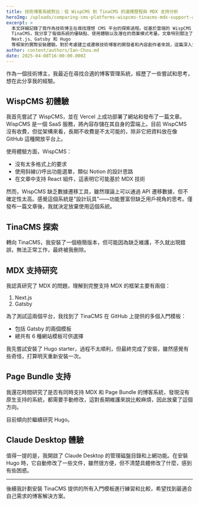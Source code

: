 ```yaml
---
title: 技術博客系統對比：從 WispCMS 到 TinaCMS 的選擇歷程與 MDX 支持分析
heroImg: /uploads/comparing-cms-platforms-wispcms-tinacms-mdx-support-analysis.png
excerpt: >
  本文詳細記錄了我作為技術博主在尋找理想 CMS 平台的探索過程。從基於雲端的 WispCMS 到更靈活的
  TinaCMS，我分享了每個系統的優缺點、使用體驗以及潛在的商業模式考量。文章特別關注了對 MDX 和 Page Bundle 的支持，以及跨
  Next.js、Gatsby 和 Hugo
  等框架的實際安裝體驗。對於考慮建立或遷移技術博客的開發者和內容創作者來說，這篇深入分析提供了寶貴的第一手經驗與見解。
author: content/authors/Ian-Chou.md
date: 2025-04-08T16:00:00.000Z
---
```


作為一個技術博主，我最近在尋找合適的博客管理系統，經歷了一些嘗試和思考，想在此分享我的經驗。

## WispCMS 初體驗

我首先嘗試了 WispCMS，並在 Vercel 上成功部署了網站和發布了一篇文章。WispCMS 是一個 SaaS 服務，將內容存儲在其自身的雲端上。目前 WispCMS 沒有收費，但從架構來看，長期不收費是不太可能的，除非它把資料放在像 GitHub 這種開放平台上。

使用體驗方面，WispCMS：

* 沒有太多格式上的要求
* 使用斜線(/)呼出功能選單，類似 Notion 的設計思路
* 在文章中支持 React 組件，這表明它可能基於 MDX 技術

然而，WispCMS 缺乏數據遷移工具，雖然理論上可以通過 API 遷移數據，但不確定性太高。感覺這個系統是"設計玩具"——功能豐富但缺乏用戶視角的思考。僅發布一篇文章後，我就決定放棄使用這個系統。

## TinaCMS 探索

轉向 TinaCMS，我安裝了一個極簡版本，但可能因為缺乏維護，不久就出現錯誤，無法正常工作，最終被我刪除。

## MDX 支持研究

我認真研究了 MDX 的問題，理解到完整支持 MDX 的框架主要有兩個：

1. Next.js
2. Gatsby

為了測試這兩個平台，我找到了 TinaCMS 在 GitHub 上提供的多個入門模板：

* 包括 Gatsby 的兩個模板
* 總共有 6 種網站模板可供選擇

我先嘗試安裝了 Hugo starter，過程不太順利，但最終完成了安裝，雖然感覺有些奇怪，打算明天重新安裝一次。

## Page Bundle 支持

我還花時間研究了是否有同時支持 MDX 和 Page Bundle 的博客系統，發現沒有原生支持的系統，都需要手動修改，這對長期維護來說比較麻煩，因此放棄了這個方向。

目前傾向於繼續研究 Hugo。

## Claude Desktop 體驗

值得一提的是，我開啟了 Claude Desktop 的管理磁盤目錄和上網功能。在安裝 Hugo 時，它自動修改了一些文件，雖然很方便，但不清楚具體修改了什麼，感到有些困惑。

***

後續我計劃安裝 TinaCMS 提供的所有入門模板進行練習和比較，希望找到最適合自己需求的博客解決方案。

